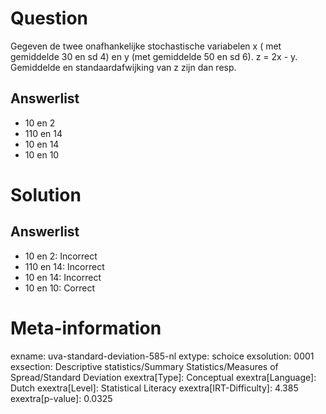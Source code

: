Question
========

Gegeven de twee onafhankelijke stochastische variabelen x ( met
gemiddelde 30 en sd 4) en y (met gemiddelde 50 en sd 6). z = 2x - y.
Gemiddelde en standaardafwijking van z zijn dan resp.

Answerlist
----------

* 10 en 2
* 110 en 14
* 10 en 14
* 10 en 10

Solution
========

Answerlist
----------

* 10 en 2: Incorrect
* 110 en 14: Incorrect
* 10 en 14: Incorrect
* 10 en 10: Correct

Meta-information
================
exname: uva-standard-deviation-585-nl
extype: schoice
exsolution: 0001
exsection: Descriptive statistics/Summary Statistics/Measures of Spread/Standard Deviation
exextra[Type]: Conceptual
exextra[Language]: Dutch
exextra[Level]: Statistical Literacy
exextra[IRT-Difficulty]: 4.385
exextra[p-value]: 0.0325
